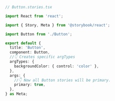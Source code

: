 ```ts
// Button.stories.tsx

import React from 'react';

import { Story, Meta } from '@storybook/react';

import Button from './Button';

export default {
  title: 'Button',
  component: Button,
  //👇 Creates specific argTypes
  argTypes: {
    backgroundColor: { control: 'color' },
  },
  args: {
    //👇 Now all Button stories will be primary.
    primary: true,
  },
} as Meta;
```
